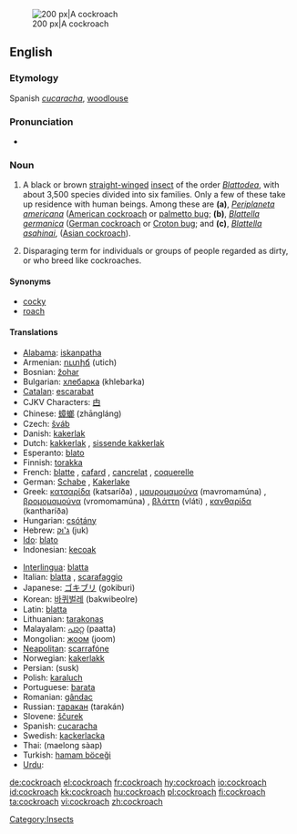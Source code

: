 [[Image:Cockroach closeup.jpg|thumb|right|200 px|A cockroach]]
==English==
{{wikipedia}}
===Etymology===
Spanish ''[[cucaracha]]'', [[woodlouse]]

===Pronunciation===
*{{audio|en-us-cockroach.ogg|Audio (US)}}


===Noun===
{{en-noun|es}}

#{{zoology}} A black or brown [[straight]][[-winged]] [[insect]] of the order ''[[Blattodea]]'', with about 3,500 species divided into six families. Only a few of these take up residence with human beings. Among these are '''(a)''', ''[[Periplaneta americana]]'' ([[American cockroach]] or [[palmetto bug]]; '''(b)''', ''[[Blattella germanica]]'' ([[German cockroach]] or [[Croton bug]]; and '''(c)''', ''[[Blattella asahinai]]'', ([[Asian cockroach]]). 
# Disparaging term for individuals or groups of people regarded as dirty, or who breed like cockroaches.

====Synonyms====
*[[cocky]] {{italbrac|Australia|colloquial}}
*[[roach]] {{italbrac|US}}

====Translations====
{{top}}
*[[Alabama]]: [[iskanpatha]]
*Armenian: [[ուտիճ]] (utich)
*Bosnian: [[žohar]] {{m}}
*Bulgarian: [[хлебарка]] (khlebarka) {{f}}
*[[Catalan]]: [[escarabat]] {{m}}
*CJKV Characters: [[甴]] {{italbrac|Cantonese}}
*Chinese: [[蟑螂]] (zhāngláng)
*Czech: [[šváb]] {{m}}
*Danish: [[kakerlak]] {{c}}
*Dutch: [[kakkerlak]] {{m}}, [[sissende kakkerlak]] {{m}}
*Esperanto: [[blato]]
*Finnish: [[torakka]]
*French: [[blatte]] {{f}}, [[cafard]] {{m}}, [[cancrelat]] {{m}}, [[coquerelle]] {{f}} {{italbrac|Quebec}}
*German: [[Schabe]] {{f}}, [[Kakerlake]] {{m}}
*Greek: [[κατσαρίδα]] (katsaríða) {{f}}, [[μαυρομαμούνα]] (mavromamúna) {{f}}, [[βρομομαμούνα]] (vromomamúna) {{f}}, [[βλάττη]] (vláti) {{f}}, [[κανθαρίδα]] (kantharíða) {{italbrac|rare}} {{f}}
*Hungarian: [[csótány]]
*Hebrew: [[ג'וק|ג'וּק]] (juk) {{m}}
*[[Ido]]: [[blato]]
*Indonesian: [[kecoak]]
{{mid}}
*[[Interlingua]]: [[blatta]]
*Italian: [[blatta]] {{f}}, [[scarafaggio]] {{m}}
*Japanese: [[ゴキブリ]] (gokiburi)
*Korean: [[바퀴벌레]] (bakwibeolre)
*Latin: [[blatta]] {{f}}
*Lithuanian: [[tarakonas]] {{m}}
*Malayalam: [[പാറ്റ]] (paatta)
*Mongolian: [[жоом]] (joom)
*[[Neapolitan]]: [[scarrafóne]]
*Norwegian: [[kakerlakk]] {{m}}
*Persian: {{FAchar|[[سوسک]]}} (susk)
*Polish: [[karaluch]] {{m}}
*Portuguese: [[barata]] {{f}}
*Romanian: [[gândac]] {{m}}
*Russian: [[таракан]] (tarakán) {{m}}
*Slovene: [[ščurek]] {{m}}
*Spanish: [[cucaracha]] {{f}}
*Swedish: [[kackerlacka]] {{c}}
*Thai: {{THchar|[[แมลงสาบ]]}} (maelong sàap)
*Turkish: [[hamam böceği]]
*[[Urdu]]: {{URchar|[[جهنگر]]}} {{g|Urdu}}
{{bottom}}

[[Category:Insects]]

[[de:cockroach]]
[[el:cockroach]]
[[fr:cockroach]]
[[hy:cockroach]]
[[io:cockroach]]
[[id:cockroach]]
[[kk:cockroach]]
[[hu:cockroach]]
[[pl:cockroach]]
[[fi:cockroach]]
[[ta:cockroach]]
[[vi:cockroach]]
[[zh:cockroach]]